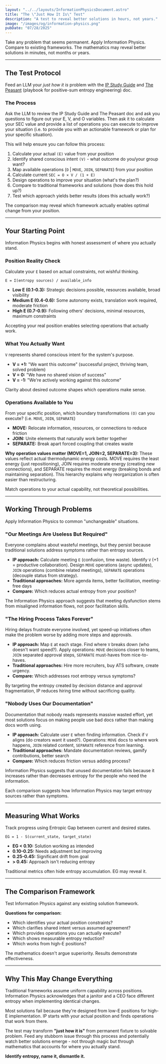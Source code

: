 ```yaml
---
layout: "../../layouts/InformationPhysicsDocument.astro"
title: "The \"Just How It Is\" Test"
description: "A test to reveal better solutions in hours, not years."
image: "/images/og/information-physics.png"
pubDate: "07/28/2025"
---
```


Take any problem that seems permanent. Apply Information Physics. Compare to existing frameworks. The mathematics may reveal better solutions in minutes, not months or years.

---

## The Test Protocol

Feed an LLM your *just how it is* problem with the [IP Study Guide](/information-physics-study-guide.txt) and [The Peasant](/the-peasant.txt) (playbook for positive-sum entropy engineering) doc.

### The Process

Ask the LLM to review the IP Study Guide and The Peasant doc and ask you questions to figure out your E, V, and O variables. Then ask it to calculate your SEC value and provide a list of operations you can execute to improve your situation (i.e. to provide you with an actionable framework or plan for your specific situation).

This will help ensure you can follow this process:

1. Calculate your actual `(E)` value from your position
2. Identify shared conscious intent `(V)` - what outcome do you/your group want?
3. Map available operations (`O` | `MOVE`, `JOIN`, `SEPARATE`) from your position
4. Calculate current `SEC = O × V / (1 + E)`
5. Design operations to improve your situation (what's the plan?)
6. Compare to traditional frameworks and solutions (how does this hold up?)
7. Test which approach yields better results (does this actually work?)

The comparison may reveal which framework actually enables optimal change from your position.

---

## Your Starting Point

Information Physics begins with honest assessment of where you actually stand.

### Position Reality Check

Calculate your `E` based on actual constraints, not wishful thinking.

`E = Σ(entropy sources) / available_info`

- **Low E (0.1-0.3):** Strategic decisions possible, resources available, broad visibility
- **Medium E (0.4-0.6):** Some autonomy exists, translation work required, moderate friction
- **High E (0.7-0.9):** Following others' decisions, minimal resources, maximum constraints

Accepting your real position enables selecting operations that actually work.

### What You Actually Want

`V` represents shared conscious intent for the system's purpose.

- **V = +1:** "We want this outcome" (successful project, thriving team, solved problem)
- **V = 0:** "We have no shared vision of success"
- **V = -1:** "We're actively working against this outcome"

Clarity about desired outcome shapes which operations make sense.

### Operations Available to You

From your specific position, which boundary transformations `(O)` can you execute? (i.e. `MOVE`, `JOIN`, `SEPARATE`)

- **MOVE:** Relocate information, resources, or connections to reduce friction
- **JOIN:** Unite elements that naturally work better together
- **SEPARATE:** Break apart forced coupling that creates waste

**Why operation values matter (MOVE=1, JOIN=2, SEPARATE=3):**
These values reflect actual thermodynamic energy costs. MOVE requires the least energy (just repositioning), JOIN requires moderate energy (creating new connections), and SEPARATE requires the most energy (breaking bonds and maintaining separation). This hierarchy explains why reorganization is often easier than restructuring.

Match operations to your actual capability, not theoretical possibilities.

---

## Working Through Problems

Apply Information Physics to common "unchangeable" situations.

### "Our Meetings Are Useless But Required"

Everyone complains about wasteful meetings, but they persist because traditional solutions address symptoms rather than entropy sources.

- **IP approach:** Calculate meeting `E` (confusion, time waste). Identify `V` (+1 = productive collaboration). Design `MOVE` operations (async updates), `JOIN` operations (combine related meetings), `SEPARATE` operations (decouple status from strategy).
- **Traditional approaches:** More agenda items, better facilitation, meeting-free days
- **Compare:** Which reduces actual entropy from your position?

The Information Physics approach suggests that meeting dysfunction stems from misaligned information flows, not poor facilitation skills.

### "The Hiring Process Takes Forever"

Hiring delays frustrate everyone involved, yet speed-up initiatives often make the problem worse by adding more steps and approvals.

- **IP approach:** Map `E` at each stage. Find where `V` breaks down (who doesn't want speed?). Apply operations: `MOVE` decisions closer to teams, `JOIN` separated approval steps, `SEPARATE` must-haves from nice-to-haves.
- **Traditional approaches:** Hire more recruiters, buy ATS software, create urgency.
- **Compare:** Which addresses root entropy versus symptoms?

By targeting the entropy created by decision distance and approval fragmentation, IP reduces hiring time without sacrificing quality.

### "Nobody Uses Our Documentation"

Documentation that nobody reads represents massive wasted effort, yet most solutions focus on making people use bad docs rather than making docs worth using.

- **IP approach:** Calculate user `E` when finding information. Check if `V` aligns (do creators want it used?). Operations: `MOVE` docs to where work happens, `JOIN` related content, `SEPARATE` reference from learning.
- **Traditional approaches:** Mandate documentation reviews, gamify contributions, better search
- **Compare:** Which reduces friction versus adding process?

Information Physics suggests that unused documentation fails because it increases rather than decreases entropy for the people who need the information.

Each comparison suggests how Information Physics may target entropy sources rather than symptoms.

---

## Measuring What Works

Track progress using Entropic Gap between current and desired states.

`EG = 1 - S(current_state, target_state)`

- **EG < 0.10:** Solution working as intended
- **0.10-0.25:** Needs adjustment but improving
- **0.25-0.45:** Significant drift from goal
- **> 0.45:** Approach isn't reducing entropy

Traditional metrics often hide entropy accumulation. EG may reveal it.

---

## The Comparison Framework

Test Information Physics against any existing solution framework.

**Questions for comparison:**

- Which identifies your actual position constraints?
- Which clarifies shared intent versus assumed agreement?
- Which provides operations you can actually execute?
- Which shows measurable entropy reduction?
- Which works from high-E positions?

The mathematics doesn't argue superiority. Results demonstrate effectiveness.

---

## Why This May Change Everything

Traditional frameworks assume uniform capability across positions. Information Physics acknowledges that a janitor and a CEO face different entropy when implementing identical changes.

Most solutions fail because they're designed from low-E positions for high-E implementation. IP starts with your actual position and finds operations that work from there.

The test may transform **"just how it is"** from permanent fixture to solvable problem. Feed any stubborn issue through this process and potentially watch better solutions emerge - not through magic but through mathematics that accounts for where you actually stand.

**Identify entropy, name it, dismantle it.**
